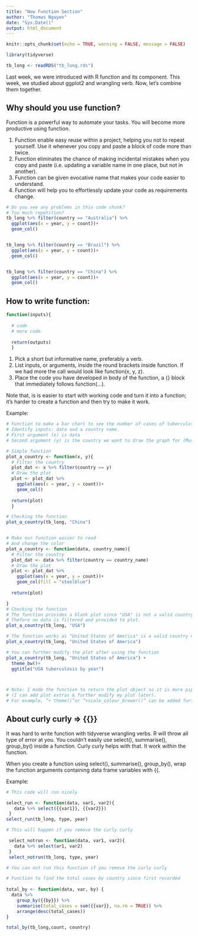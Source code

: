 ```yaml
---
title: "New Function Section"
author: "Thomas Nguyen"
date: "Sys.Date()"
output: html_document
---
```


```r
knitr::opts_chunk$set(echo = TRUE, warning = FALSE, message = FALSE)
```


```r
library(tidyverse)
```

```r
tb_long <- readRDS("tb_long.rds")
```
Last week, we were introduced with R function and its component. This week, we studied about ggplot2 and wrangling verb. Now, let's combine them together.

 
## Why should you use function?
Function is a powerful way to automate your tasks. You will become more productive using function.  

1. Function enable easy reuse within a project, helping you not to repeat yourself. Use it whenever you copy and paste a block of code more than twice.  
2. Function eliminates the chance of making incidental mistakes when you copy and paste (i.e. updating a variable name in one place, but not in another).   
3. Function can be given evocative name that makes your code easier to understand.  
4. Function will help you to effortlessly update your code as requirements change.  


```r
# Do you see any problems in this code chunk?
# Too much repetition?
tb_long %>% filter(country == "Australia") %>%
  ggplot(aes(x = year, y = count))+
  geom_col()


tb_long %>% filter(country == "Brazil") %>%
  ggplot(aes(x = year, y = count))+
  geom_col()


tb_long %>% filter(country == "China") %>%
  ggplot(aes(x = year, y = count))+
  geom_col()

```


## How to write function:

```r
function(inputs){
  
  # code
  # more code
  
  return(outputs)
  }
```

1. Pick a short but informative name, preferably a verb.  
2. List inputs, or arguments, inside the round brackets inside function. If we had more the call would look like function(x, y, z).    
3. Place the code you have developed in body of the function, a {} block that immediately follows function(...).    

Note that, is is easier to start with working code and turn it into a function; it’s harder to create a function and then try to make it work.


Example:

```r
# Function to make a bar chart to see the number of cases of tuberculosis across years for a specific country.
# Identify inputs: data and a country name.
# First argument (x) is data
# Second argument (y) is the country we want to draw the graph for (Must be inside double quotation mark)

# Simple function
plot_a_country <- function(x, y){
  # Filter the country
  plot_dat <- x %>% filter(country == y)
  # Draw the plot
  plot <- plot_dat %>% 
    ggplot(aes(x = year, y = count))+
    geom_col()
  
  return(plot)
  }

# Checking the function
plot_a_country(tb_long, "China")


# Make our function easier to read
# And change the color
plot_a_country <- function(data, country_name){
  # Filter the country
  plot_dat <- data %>% filter(country == country_name)
  # Draw the plot
  plot <- plot_dat %>% 
    ggplot(aes(x = year, y = count))+
    geom_col(fill = "steelblue")
  
  return(plot)

}
# Checking the function
# The function provides a blank plot since "USA" is not a valid country name
# Thefore no data is filtered and provided to plot. 
plot_a_country(tb_long, "USA")

# The function works as "United States of America" is a valid country name.
plot_a_country(tb_long, "United States of America") 

# You can further modify the plot after using the function
plot_a_country(tb_long, "United States of America") +
  theme_bw()+
  ggtitle("USA tuberculosis by year")



# Note: I made the function to return the plot object so it is more pipeable
# (I can add plot extras & further modify my plot later). 
# For example, “+ theme()”or “+scale_colour_brewer()” can be added further down the pipe.

```


## About curly curly => {{}} 

It was hard to write function with tidyverse wrangling verbs. R will throw all type of error at you. You couldn't easily use select(), summarise(), group_by() inside a function. Curly curly helps with that. It work *within* the function.

When you create a function using select(), summarise(), group_by(), wrap the function arguments containing data frame variables with {{.

Example:

```r
# This code will run nicely

select_run <- function(data, var1, var2){
   data %>% select({{var1}}, {{var2}}) 
 }
select_run(tb_long, type, year)

# This will happen if you remove the curly curly 

 select_notrun <- function(data, var1, var2){
   data %>% select(ar1, var2) 
 }
 select_notrun(tb_long, type, year)
```

```r
# You can not run this function if you remove the curly curly

# Function to find the total cases by country since first recorded
 
total_by <- function(data, var, by) {
  data %>%
    group_by({{by}}) %>%
    summarise(total_cases = sum({{var}}, na.rm = TRUE)) %>%
    arrange(desc(total_cases))
}

total_by(tb_long,count, country)
```

